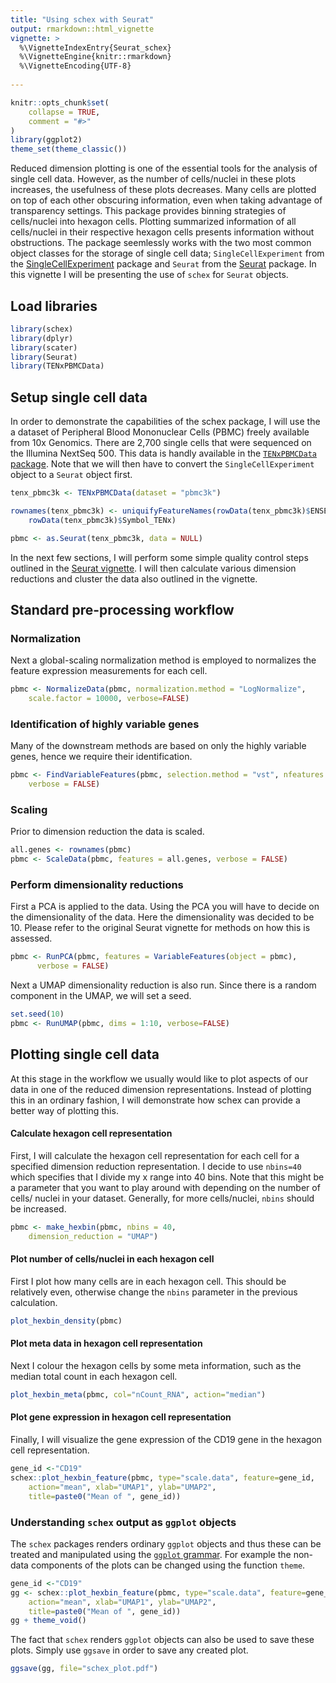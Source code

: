 ```yaml
---
title: "Using schex with Seurat"
output: rmarkdown::html_vignette
vignette: >
  %\VignetteIndexEntry{Seurat_schex}
  %\VignetteEngine{knitr::rmarkdown}
  %\VignetteEncoding{UTF-8}
  
---
```


```r
knitr::opts_chunk$set(
    collapse = TRUE,
    comment = "#>"
)
library(ggplot2)
theme_set(theme_classic())
```

Reduced dimension plotting is one of the essential tools for the analysis of 
single cell data. However, as the number of cells/nuclei in these plots 
increases, the usefulness of these plots decreases. Many cells are plotted
on top of each other obscuring information, even when taking advantage of
transparency settings. This package provides binning strategies of cells/nuclei
into hexagon cells. Plotting summarized information of all cells/nuclei in their 
respective hexagon cells presents information without obstructions. The
package seemlessly works with the two most common object classes for the storage
of single cell data; `SingleCellExperiment` from the 
[SingleCellExperiment](https://bioconductor.org/packages/3.9/bioc/html/SingleCellExperiment.html) 
package and `Seurat` from the [Seurat](https://satijalab.org/seurat/) package. In
this vignette I will be presenting the use of `schex` for `Seurat` objects.

## Load libraries

```r
library(schex)
library(dplyr)
library(scater)
library(Seurat)
library(TENxPBMCData)
```

## Setup single cell data

In order to demonstrate the capabilities of the schex package, I will use the
a dataset of Peripheral Blood Mononuclear Cells (PBMC) freely available from 
10x Genomics. There are 2,700 single cells that were sequenced on the 
Illumina NextSeq 500. This data is handly available in the [`TENxPBMCData` package](http://bioconductor.org/packages/release/data/experiment/html/TENxPBMCData.html). 
Note that we will then have to convert the `SingleCellExperiment` object to a 
`Seurat` object first.

```r
tenx_pbmc3k <- TENxPBMCData(dataset = "pbmc3k")

rownames(tenx_pbmc3k) <- uniquifyFeatureNames(rowData(tenx_pbmc3k)$ENSEMBL_ID, 
    rowData(tenx_pbmc3k)$Symbol_TENx)

pbmc <- as.Seurat(tenx_pbmc3k, data = NULL)
```

In the next few sections, I will perform some simple quality control steps
outlined in the [Seurat vignette](https://satijalab.org/seurat/v3.0/pbmc3k_tutorial.html). 
I will then calculate various dimension 
reductions and cluster the data also outlined in the vignette.

## Standard pre-processing workflow

### Normalization

Next a global-scaling normalization method is employed to normalizes the 
feature expression measurements for each cell.

```r
pbmc <- NormalizeData(pbmc, normalization.method = "LogNormalize", 
    scale.factor = 10000, verbose=FALSE)
```

### Identification of highly variable genes

Many of the downstream methods are based on only the highly variable genes, 
hence we require their identification.

```r
pbmc <- FindVariableFeatures(pbmc, selection.method = "vst", nfeatures = 2000,
    verbose = FALSE)
```

### Scaling

Prior to dimension reduction the data is scaled.

```r
all.genes <- rownames(pbmc)
pbmc <- ScaleData(pbmc, features = all.genes, verbose = FALSE)
```

### Perform dimensionality reductions

First a PCA is applied to the data. Using the PCA you will have to decide on the
dimensionality of the data. Here the dimensionality was decided to be 10. 
Please refer to the original Seurat vignette for methods on how this is 
assessed. 

```r
pbmc <- RunPCA(pbmc, features = VariableFeatures(object = pbmc), 
      verbose = FALSE)
```

Next a UMAP dimensionality reduction is also run. Since there is a random 
component in the UMAP, we will set a seed.

```r
set.seed(10)
pbmc <- RunUMAP(pbmc, dims = 1:10, verbose=FALSE)
```

## Plotting single cell data

At this stage in the workflow we usually would like to plot aspects of our data
in one of the reduced dimension representations. Instead of plotting this in an
ordinary fashion, I will demonstrate how schex can provide a better way of 
plotting this.

#### Calculate hexagon cell representation

First, I will calculate the hexagon cell representation for each cell for
a specified dimension reduction representation. I decide to use `nbins=40` which
specifies that I divide my x range into 40 bins. Note that this might be a 
parameter that you want to play around with depending on the number of cells/
nuclei in your dataset. Generally, for more cells/nuclei, `nbins` should be 
increased.

```r
pbmc <- make_hexbin(pbmc, nbins = 40, 
    dimension_reduction = "UMAP")
```

#### Plot number of cells/nuclei in each hexagon cell

First I plot how many cells are in each hexagon cell. This should be
relatively even, otherwise change the `nbins` parameter in the previous 
calculation.

```r
plot_hexbin_density(pbmc)
```

#### Plot meta data in hexagon cell representation

Next I colour the hexagon cells by some meta information, such as the median 
total count in each hexagon cell.

```r
plot_hexbin_meta(pbmc, col="nCount_RNA", action="median")
```

#### Plot gene expression in hexagon cell representation

Finally, I will visualize the gene expression of the CD19 gene in the 
hexagon cell representation.

```r
gene_id <-"CD19"
schex::plot_hexbin_feature(pbmc, type="scale.data", feature=gene_id, 
    action="mean", xlab="UMAP1", ylab="UMAP2", 
    title=paste0("Mean of ", gene_id))
```

### Understanding `schex` output as `ggplot` objects

The `schex` packages renders ordinary `ggplot` objects and thus these can be 
treated and manipulated using the 
[`ggplot` grammar](https://ggplot2.tidyverse.org/). For example the non-data
components of the plots can be changed using the function `theme`.

```r
gene_id <-"CD19"
gg <- schex::plot_hexbin_feature(pbmc, type="scale.data", feature=gene_id, 
    action="mean", xlab="UMAP1", ylab="UMAP2", 
    title=paste0("Mean of ", gene_id))
gg + theme_void()
```

The fact that `schex` renders `ggplot` objects can also be used to save these 
plots. Simply use `ggsave` in order to save any created plot.

```r
ggsave(gg, file="schex_plot.pdf")
```
